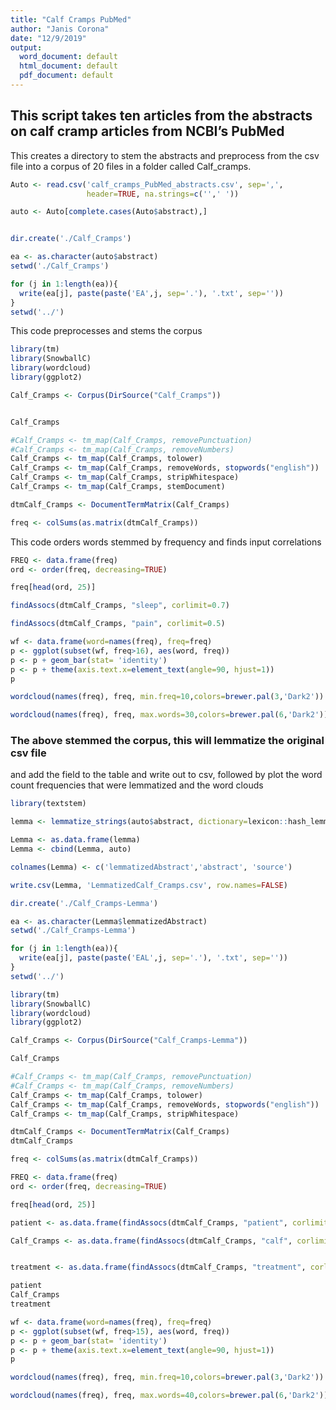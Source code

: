 ---
title: "Calf Cramps PubMed"
author: "Janis Corona"
date: "12/9/2019"
output:
  word_document: default
  html_document: default
  pdf_document: default
---

## This script takes ten articles from the abstracts on calf cramp articles from NCBI's PubMed


This creates a directory to stem the abstracts and preprocess from the csv file
into a corpus of 20 files in a folder called Calf_cramps.
```{r, error=FALSE, message=FALSE, warning=FALSE}
Auto <- read.csv('calf_cramps_PubMed_abstracts.csv', sep=',',
                 header=TRUE, na.strings=c('',' '))

auto <- Auto[complete.cases(Auto$abstract),]


dir.create('./Calf_Cramps')

ea <- as.character(auto$abstract)
setwd('./Calf_Cramps')

for (j in 1:length(ea)){
  write(ea[j], paste(paste('EA',j, sep='.'), '.txt', sep=''))
}
setwd('../')


```

This code preprocesses and stems the corpus
```{r, error=FALSE, warning=FALSE, message=FALSE}
library(tm)
library(SnowballC)
library(wordcloud)
library(ggplot2)

Calf_Cramps <- Corpus(DirSource("Calf_Cramps"))


Calf_Cramps

#Calf_Cramps <- tm_map(Calf_Cramps, removePunctuation)
#Calf_Cramps <- tm_map(Calf_Cramps, removeNumbers)
Calf_Cramps <- tm_map(Calf_Cramps, tolower)
Calf_Cramps <- tm_map(Calf_Cramps, removeWords, stopwords("english"))
Calf_Cramps <- tm_map(Calf_Cramps, stripWhitespace)
Calf_Cramps <- tm_map(Calf_Cramps, stemDocument)

dtmCalf_Cramps <- DocumentTermMatrix(Calf_Cramps)

freq <- colSums(as.matrix(dtmCalf_Cramps))

```

This code orders words stemmed by frequency and finds input correlations
```{r}
FREQ <- data.frame(freq)
ord <- order(freq, decreasing=TRUE)

freq[head(ord, 25)]


```


```{r}
findAssocs(dtmCalf_Cramps, "sleep", corlimit=0.7)

```


```{r}
findAssocs(dtmCalf_Cramps, "pain", corlimit=0.5)
```


```{r}
wf <- data.frame(word=names(freq), freq=freq)
p <- ggplot(subset(wf, freq>16), aes(word, freq))
p <- p + geom_bar(stat= 'identity') 
p <- p + theme(axis.text.x=element_text(angle=90, hjust=1)) 
p

```


```{r}
wordcloud(names(freq), freq, min.freq=10,colors=brewer.pal(3,'Dark2'))

```


```{r}
wordcloud(names(freq), freq, max.words=30,colors=brewer.pal(6,'Dark2'))

```

### The above stemmed the corpus, this will lemmatize the original csv file
and add the field to the table and write out to csv, followed by plot the 
word count frequencies that were lemmatized and the word clouds

```{r, error=FALSE, message=FALSE, warning=FALSE}
library(textstem)

lemma <- lemmatize_strings(auto$abstract, dictionary=lexicon::hash_lemmas)

Lemma <- as.data.frame(lemma)
Lemma <- cbind(Lemma, auto)

colnames(Lemma) <- c('lemmatizedAbstract','abstract', 'source')

write.csv(Lemma, 'LemmatizedCalf_Cramps.csv', row.names=FALSE)

```

```{r, error=FALSE, message=FALSE, warning=FALSE}
dir.create('./Calf_Cramps-Lemma')

ea <- as.character(Lemma$lemmatizedAbstract)
setwd('./Calf_Cramps-Lemma')

for (j in 1:length(ea)){
  write(ea[j], paste(paste('EAL',j, sep='.'), '.txt', sep=''))
}
setwd('../')

```

```{r, error=FALSE, message=FALSE, warning=FALSE}
library(tm)
library(SnowballC)
library(wordcloud)
library(ggplot2)

```



```{r}
Calf_Cramps <- Corpus(DirSource("Calf_Cramps-Lemma"))

Calf_Cramps

#Calf_Cramps <- tm_map(Calf_Cramps, removePunctuation)
#Calf_Cramps <- tm_map(Calf_Cramps, removeNumbers)
Calf_Cramps <- tm_map(Calf_Cramps, tolower)
Calf_Cramps <- tm_map(Calf_Cramps, removeWords, stopwords("english"))
Calf_Cramps <- tm_map(Calf_Cramps, stripWhitespace)

dtmCalf_Cramps <- DocumentTermMatrix(Calf_Cramps)
dtmCalf_Cramps

```

```{r}
freq <- colSums(as.matrix(dtmCalf_Cramps))

FREQ <- data.frame(freq)
ord <- order(freq, decreasing=TRUE)

freq[head(ord, 25)]

```


```{r}
patient <- as.data.frame(findAssocs(dtmCalf_Cramps, "patient", corlimit=0.70))

Calf_Cramps <- as.data.frame(findAssocs(dtmCalf_Cramps, "calf", corlimit=0.75))


treatment <- as.data.frame(findAssocs(dtmCalf_Cramps, "treatment", corlimit=0.55))

patient
Calf_Cramps
treatment
```

```{r, width=500, height=500}
wf <- data.frame(word=names(freq), freq=freq)
p <- ggplot(subset(wf, freq>15), aes(word, freq))
p <- p + geom_bar(stat= 'identity') 
p <- p + theme(axis.text.x=element_text(angle=90, hjust=1)) 
p

```

```{r}
wordcloud(names(freq), freq, min.freq=10,colors=brewer.pal(3,'Dark2'))

```

```{r}
wordcloud(names(freq), freq, max.words=40,colors=brewer.pal(6,'Dark2'))

```


